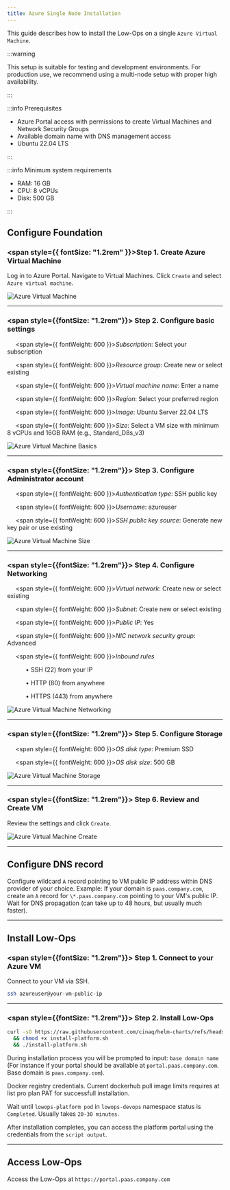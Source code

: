 ```yaml
---
title: Azure Single Node Installation
---
```


This guide describes how to install the Low-Ops on a single `Azure Virtual Machine`.

:::warning

This setup is suitable for testing and development environments. For production use, we recommend using a multi-node
setup with proper high availability.

:::

:::info Prerequisites

- Azure Portal access with permissions to create Virtual Machines and Network Security Groups
- Available domain name with DNS management access
- Ubuntu 22.04 LTS

:::

:::info Minimum system requirements

- RAM: 16 GB
- CPU: 8 vCPUs
- Disk: 500 GB

:::

## Configure Foundation

### <span style={{ fontSize: "1.2rem" }}>**Step 1.** Create Azure Virtual Machine</span>

Log in to Azure Portal. Navigate to Virtual Machines. Click `Create` and select `Azure virtual machine`.

<img src="/img/azure-vm.png" alt="Azure Virtual Machine" className="image" />

---

### <span style={{fontSize: "1.2rem"}}> **Step 2.** Configure basic settings</span>

&nbsp;&nbsp;&nbsp;&nbsp;&nbsp;<span style={{ fontWeight: 600 }}>_Subscription_</span>: Select your subscription

&nbsp;&nbsp;&nbsp;&nbsp;&nbsp;<span style={{ fontWeight: 600 }}>_Resource group_</span>: Create new or select existing

&nbsp;&nbsp;&nbsp;&nbsp;&nbsp;<span style={{ fontWeight: 600 }}>_Virtual machine name_</span>: Enter a name

&nbsp;&nbsp;&nbsp;&nbsp;&nbsp;<span style={{ fontWeight: 600 }}>_Region_</span>: Select your preferred region

&nbsp;&nbsp;&nbsp;&nbsp;&nbsp;<span style={{ fontWeight: 600 }}>_Image_</span>: Ubuntu Server 22.04 LTS

&nbsp;&nbsp;&nbsp;&nbsp;&nbsp;<span style={{ fontWeight: 600 }}>_Size_</span>: Select a VM size with minimum 8 vCPUs and
16GB RAM (e.g., Standard_D8s_v3)

<img src="/img/azure-vm-basics.png" alt="Azure Virtual Machine Basics" className="image" />

---

### <span style={{fontSize: "1.2rem"}}> **Step 3.** Configure Administrator account</span>

&nbsp;&nbsp;&nbsp;&nbsp;&nbsp;<span style={{ fontWeight: 600 }}>_Authentication type_</span>: SSH public key

&nbsp;&nbsp;&nbsp;&nbsp;&nbsp;<span style={{ fontWeight: 600 }}>_Username_</span>: azureuser

&nbsp;&nbsp;&nbsp;&nbsp;&nbsp;<span style={{ fontWeight: 600 }}>_SSH public key source_</span>: Generate new key pair or
use existing

<img src="/img/azure-vm-size.png" alt="Azure Virtual Machine Size" className="image" />

---

### <span style={{fontSize: "1.2rem"}}> **Step 4.** Configure Networking</span>

&nbsp;&nbsp;&nbsp;&nbsp;&nbsp;<span style={{ fontWeight: 600 }}>_Virtual network_</span>: Create new or select existing

&nbsp;&nbsp;&nbsp;&nbsp;&nbsp;<span style={{ fontWeight: 600 }}>_Subnet_</span>: Create new or select existing

&nbsp;&nbsp;&nbsp;&nbsp;&nbsp;<span style={{ fontWeight: 600 }}>_Public IP_</span>: Yes

&nbsp;&nbsp;&nbsp;&nbsp;&nbsp;<span style={{ fontWeight: 600 }}>_NIC network security group_</span>: Advanced

&nbsp;&nbsp;&nbsp;&nbsp;&nbsp;<span style={{ fontWeight: 600 }}>_Inbound rules_</span>

&nbsp;&nbsp;&nbsp;&nbsp;&nbsp;&nbsp;&nbsp;&nbsp;&nbsp;&nbsp; • SSH (22) from your IP

&nbsp;&nbsp;&nbsp;&nbsp;&nbsp;&nbsp;&nbsp;&nbsp;&nbsp;&nbsp; • HTTP (80) from anywhere

&nbsp;&nbsp;&nbsp;&nbsp;&nbsp;&nbsp;&nbsp;&nbsp;&nbsp;&nbsp; • HTTPS (443) from anywhere

<img src="/img/azure-vm-networking.png" alt="Azure Virtual Machine Networking" className="image" />

---

### <span style={{fontSize: "1.2rem"}}> **Step 5.** Configure Storage</span>

&nbsp;&nbsp;&nbsp;&nbsp;&nbsp;<span style={{ fontWeight: 600 }}>_OS disk type_</span>: Premium SSD

&nbsp;&nbsp;&nbsp;&nbsp;&nbsp;<span style={{ fontWeight: 600 }}>_OS disk size_</span>: 500 GB

<img src="/img/azure-vm-storage.png" alt="Azure Virtual Machine Storage" className="image" />

---

### <span style={{fontSize: "1.2rem"}}> **Step 6.** Review and Create VM</span>

Review the settings and click `Create`.

<img src="/img/azure-vm-create.png" alt="Azure Virtual Machine Create" className="image" />

---

## Configure DNS record

Configure wildcard `A` record pointing to VM public IP address within DNS provider of your choice. Example: If your
domain is `paas.company.com`, create an `A` record for `\*.paas.company.com` pointing to your VM's public IP. Wait for
DNS propagation (can take up to 48 hours, but usually much faster).

---

## Install Low-Ops

### <span style={{fontSize: "1.2rem"}}> **Step 1.** Connect to your Azure VM</span>

Connect to your VM via SSH.

```bash
ssh azureuser@your-vm-public-ip
```

---

### <span style={{fontSize: "1.2rem"}}> **Step 2.** Install Low-Ops</span>

```bash
curl -sO https://raw.githubusercontent.com/cinaq/helm-charts/refs/heads/main/charts/lowops-platform/scripts/install-platform.sh
  && chmod +x install-platform.sh
  && ./install-platform.sh

```

During installation process you will be prompted to input: `base domain name` (For instance if your portal should be
available at `portal.paas.company.com`. Base domain is `paas.company.com`).

Docker registry credentials. Current dockerhub pull image limits requires at list pro plan PAT for successfull
installation.

Wait until `lowops-platform pod` in `lowops-devops` namespace status is `Completed`. Usually takes `20-30 minutes`.

After installation completes, you can access the platform portal using the credentials from the `script output`.

---

## Access Low-Ops

Access the Low-Ops at `https://portal.paas.company.com`
